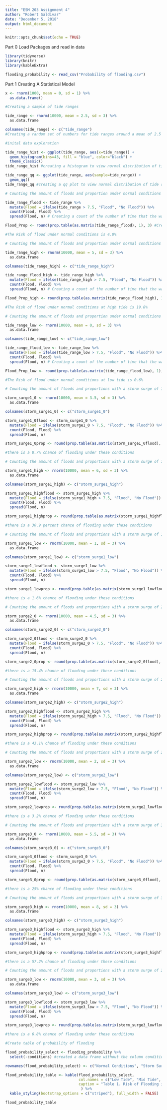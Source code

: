 ```yaml
---
title: "ESM 203 Assignment 4"
author: "Robert Saldivar"
date: "December 5, 2018"
output: html_document
---
```


```r
knitr::opts_chunk$set(echo = TRUE)
```

Part 0 Load Packages and read in data
```r
library(tidyverse)
library(knitr)
library(kableExtra)

flooding_probability <- read_csv("Probability of flooding.csv")
```


Part 1 Creating A Statistical Model
```r

x <- rnorm(1000, mean = 0, sd = 1) %>%
  as.data.frame()

```

```r
#Creating a sample of tide ranges

tide_range <- rnorm(10000, mean = 2.5, sd = 3) %>%
  as.data.frame

colnames(tide_range) <- c("tide_range")
#Creating a random set of numbers for tide ranges around a mean of 2.5 and a sd of 3


```

```r
#inital data exploration

tide_range_hist <- ggplot(tide_range, aes(x=tide_range)) +
  geom_histogram(bins=43, fill = "blue", color="black") +
  theme_classic()
tide_range_hist #creating a histogram to view normal distribution of tide range

tide_range_qq <- ggplot(tide_range, aes(sample=tide_range)) +
  geom_qq()
tide_range_qq #creating a qq plot to view normal distribution of tide range

```


```r
# Counting the amount of floods and proportion under normal conditions

tide_range_flood <- tide_range %>%
  mutate(Flood = ifelse(tide_range > 7.5, "Flood", "No Flood")) %>%
  count(Flood, Flood) %>%
  spread(Flood, n) # Creating a count of the number of time that the water is high enough to flood assuming over 7.5 m causes a significant flood.

Flood_Prop <- round(prop.table(as.matrix(tide_range_flood), 1), 3) #Creates a proportion table of the number of floods vs the number of no floods

#The Risk of flood under normal conditions is 4.8%

```

```r
# Counting the amount of floods and proportion under normal conditions at high tide

tide_range_high <- rnorm(10000, mean = 5, sd = 3) %>%
  as.data.frame

colnames(tide_range_high) <- c("tide_range_high")

tide_range_flood_high <- tide_range_high %>%
  mutate(Flood = ifelse(tide_range_high > 7.5, "Flood", "No Flood")) %>%
  count(Flood, Flood) %>%
  spread(Flood, n) # Creating a count of the number of time that the water is high enough to flood assuming over 7.5 m causes a significant flood.

Flood_Prop_high <- round(prop.table(as.matrix(tide_range_flood_high), 1), 3) #Creates a proportion table of the number of floods vs the number of no floods

#The Risk of flood under normal conditions at high tide is 19.8%

```

```r
# Counting the amount of floods and proportion under normal conditions at low tide

tide_range_low <- rnorm(10000, mean = 0, sd = 3) %>%
  as.data.frame

colnames(tide_range_low) <- c("tide_range_low")

tide_range_flood_low <- tide_range_low %>%
  mutate(Flood = ifelse(tide_range_low > 7.5, "Flood", "No Flood")) %>%
  count(Flood, Flood) %>%
  spread(Flood, n) # Creating a count of the number of time that the water is high enough to flood assuming over 7.5 m causes a significant flood.

Flood_Prop_low <- round(prop.table(as.matrix(tide_range_flood_low), 1), 3) #Creates a proportion table of the number of floods vs the number of no floods

#The Risk of flood under normal conditions at low tide is 0.6%
```


```r
# Counting the amount of floods and proportions with a storm surge of 1m in the middle of high and low tide

storm_surge1_0 <- rnorm(10000, mean = 3.5, sd = 3) %>%
  as.data.frame

colnames(storm_surge1_0) <- c("storm_surge1_0")

storm_surge1_0flood <- storm_surge1_0 %>%
  mutate(Flood = ifelse(storm_surge1_0 > 7.5, "Flood", "No Flood")) %>%
  count(Flood, Flood) %>%
  spread(Flood, n)

storm_surge1_0prop <- round(prop.table(as.matrix(storm_surge1_0flood), 1), 3)

#there is a 8.7% chance of flooding under these conditions

```

```r
# Counting the amount of floods and proportions with a storm surge of 1m at high tide

storm_surge1_high <- rnorm(10000, mean = 6, sd = 3) %>%
  as.data.frame

colnames(storm_surge1_high) <- c("storm_surge1_high")

storm_surge1_highflood <- storm_surge1_high %>%
  mutate(Flood = ifelse(storm_surge1_high > 7.5, "Flood", "No Flood")) %>%
  count(Flood, Flood) %>%
  spread(Flood, n)

storm_surge1_highprop <- round(prop.table(as.matrix(storm_surge1_highflood), 1), 3)

#there is a 30.9 percent chance of flooding under these conditions
```

```r
# Counting the amount of floods and proportions with a storm surge of 1m at low tide

storm_surge1_low <- rnorm(10000, mean = 1, sd = 3) %>%
  as.data.frame

colnames(storm_surge1_low) <- c("storm_surge1_low")

storm_surge1_lowflood <- storm_surge1_low %>%
  mutate(Flood = ifelse(storm_surge1_low > 7.5, "Flood", "No Flood")) %>%
  count(Flood, Flood) %>%
  spread(Flood, n)

storm_surge1_lowprop <- round(prop.table(as.matrix(storm_surge1_lowflood), 1), 3)

#there is a 1.6% chance of flooding under these conditions
```

```r
# Counting the amount of floods and proportions with a storm surge of 2m

storm_surge2_0 <- rnorm(10000, mean = 4.5, sd = 3) %>%
  as.data.frame

colnames(storm_surge2_0) <- c("storm_surge2_0")

storm_surge2_0flood <- storm_surge2_0 %>%
  mutate(Flood = ifelse(storm_surge2_0 > 7.5, "Flood", "No Flood")) %>%
  count(Flood, Flood) %>%
  spread(Flood, n)

storm_surge2_0prop <- round(prop.table(as.matrix(storm_surge2_0flood), 1), 3)

#there is a 15.4% chance of flooding under these conditions
```

```r
# Counting the amount of floods and proportions with a storm surge of 2m at high tide

storm_surge2_high <- rnorm(10000, mean = 7, sd = 3) %>%
  as.data.frame

colnames(storm_surge2_high) <- c("storm_surge2_high")

storm_surge2_highflood <- storm_surge2_high %>%
  mutate(Flood = ifelse(storm_surge2_high > 7.5, "Flood", "No Flood")) %>%
  count(Flood, Flood) %>%
  spread(Flood, n)

storm_surge2_highprop <- round(prop.table(as.matrix(storm_surge2_highflood), 1), 3)

#there is a 43.1% chance of flooding under these conditions
```

```r
# Counting the amount of floods and proportions with a storm surge of 2m at low tide

storm_surge2_low <- rnorm(10000, mean = 2, sd = 3) %>%
  as.data.frame

colnames(storm_surge2_low) <- c("storm_surge2_low")

storm_surge2_lowflood <- storm_surge2_low %>%
  mutate(Flood = ifelse(storm_surge2_low > 7.5, "Flood", "No Flood")) %>%
  count(Flood, Flood) %>%
  spread(Flood, n)

storm_surge2_lowprop <- round(prop.table(as.matrix(storm_surge2_lowflood), 1), 3)

#there is a 3.2% chance of flooding under these conditions
```


```r
# Counting the amount of floods and proportions with a storm surge of 3m between high and low tide

storm_surge3_0 <- rnorm(10000, mean = 5.5, sd = 3) %>%
  as.data.frame

colnames(storm_surge3_0) <- c("storm_surge3_0")

storm_surge3_0flood <- storm_surge3_0 %>%
  mutate(Flood = ifelse(storm_surge3_0 > 7.5, "Flood", "No Flood")) %>%
  count(Flood, Flood) %>%
  spread(Flood, n)

storm_surge3_0prop <- round(prop.table(as.matrix(storm_surge3_0flood), 1), 3)

#there is a 25% chance of flooding under these conditions
```

```r
# Counting the amount of floods and proportions with a storm surge of 3m at high tide

storm_surge3_high <- rnorm(10000, mean = 8, sd = 3) %>%
  as.data.frame

colnames(storm_surge3_high) <- c("storm_surge3_high")

storm_surge3_highflood <- storm_surge3_high %>%
  mutate(Flood = ifelse(storm_surge3_high > 7.5, "Flood", "No Flood")) %>%
  count(Flood, Flood) %>%
  spread(Flood, n)

storm_surge3_highprop <- round(prop.table(as.matrix(storm_surge3_highflood), 1), 3)

#there is a 57.2% chance of flooding under these conditions
```

```r
# Counting the amount of floods and proportions with a storm surge of 2m at low tide

storm_surge3_low <- rnorm(10000, mean = 3, sd = 3) %>%
  as.data.frame

colnames(storm_surge3_low) <- c("storm_surge3_low")

storm_surge3_lowflood <- storm_surge3_low %>%
  mutate(Flood = ifelse(storm_surge3_low > 7.5, "Flood", "No Flood")) %>%
  count(Flood, Flood) %>%
  spread(Flood, n)

storm_surge3_lowprop <- round(prop.table(as.matrix(storm_surge3_lowflood), 1), 3)

#there is a 6.8% chance of flooding under these conditions
```

```r
#Create table of probability of flooding

flood_probability_select <- flooding_probability %>%
  select(-conditions) #created a data frame without the column conditions

rownames(flood_probability_select) <- c("Normal Conditions", "Storm Surge 1m", "Storm Surge 2m", "Storm Surge 3m") #set the row names in the data frame as what the conditions were

flood_probability_table <- kable(flood_probability_select,
                                 col.names = c("Low Tide", "Mid Tide", "High Tide"),
                                 caption = "Table 1. Risk of Flooding in New York at Low, Mid and High Tide, Under Normal Conditions and Storm Surges of 1m, 2m, and 3m"
                                  ) %>%
  kable_styling(bootstrap_options = c("striped"), full_width = FALSE)

flood_probability_table

```


